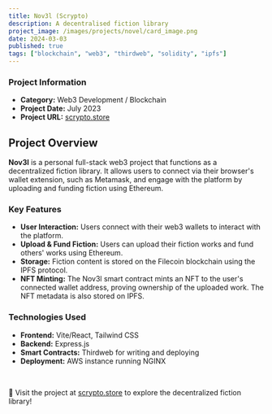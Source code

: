 ```yaml
---
title: Nov3l (Scrypto)
description: A decentralised fiction library
project_image: /images/projects/novel/card_image.png
date: 2024-03-03
published: true
tags: ["blockchain", "web3", "thirdweb", "solidity", "ipfs"]
---
```


<div className="grid grid-cols-1 md:grid-cols-2">
    <AnimatedPhone screenBackgroundImage="/images/projects/novel/animated_mobile.png"/>
    <div>
        <h3>Project Information</h3>
        <ul>
            <li><strong>Category:</strong> Web3 Development / Blockchain</li>
            <li><strong>Project Date:</strong> July 2023</li>
            <li><strong>Project URL:</strong> <a href="https://scrypto.store" className="text-[green] dark:text-[lightgreen]">scrypto.store</a></li>
        </ul>
    </div>
</div>

## Project Overview
**Nov3l** is a personal full-stack web3 project that functions as a decentralized fiction library. It allows users to connect via their browser's wallet extension, such as Metamask, and engage with the platform by uploading and funding fiction using Ethereum.

### Key Features
- **User Interaction:** Users connect with their web3 wallets to interact with the platform.
- **Upload & Fund Fiction:** Users can upload their fiction works and fund others' works using Ethereum.
- **Storage:** Fiction content is stored on the Filecoin blockchain using the IPFS protocol.
- **NFT Minting:** The Nov3l smart contract mints an NFT to the user's connected wallet address, proving ownership of the uploaded work. The NFT metadata is also stored on IPFS.

### Technologies Used
- **Frontend:** Vite/React, Tailwind CSS
- **Backend:** Express.js
- **Smart Contracts:** Thirdweb for writing and deploying
- **Deployment:** AWS instance running NGINX

<br/>

🔗 Visit the project at [scrypto.store](https://scrypto.store) to explore the decentralized fiction library!